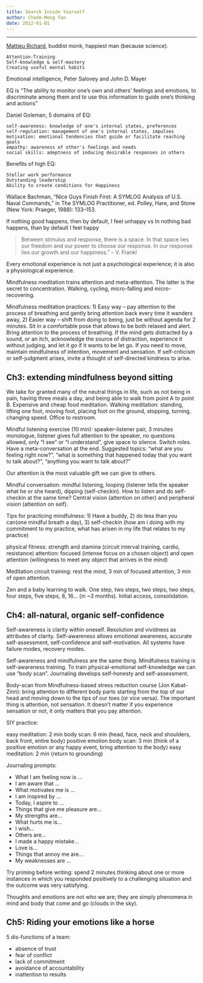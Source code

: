 ```yaml
---
title: Search Inside Yourself
author: Chade-Meng Tan
date: 2012-01-01
---
```


----

[Mattieu Richard](https://en.wikipedia.org/wiki/Matthieu_Ricard), buddist monk, happiest man (because science).

    Attention-Training
    Self-knowledge & self-mastery
    Creating useful mental habits

Emotional intelligence, Peter Salovey and John D. Mayer

EQ is "The ability to monitor one's own and others' feelings and emotions, to discriminate among them and to use this information to guide one's thinking and actions"

Daniel Goleman, 5 domains of EQ:

    self-awareness: knowledge of one's internal states, preferences
    self-regulation: management of one's internal states, impulses
    motivation: emotional tendencies that guide or facilitate reaching goals
    empathy: awareness of other's feelings and needs
    social skills: adeptness of inducing desirable responses in others

Benefits of high EQ:

    Stellar work performance
    Outstanding leadership
    Ability to create conditions for Happiness

Wallace Bachman, "Nice Guys Finish First: A SYMLOG Analysis of U.S. Naval Commands," in The SYMLOG Practitioner, ed. Polley, Hare, and Stone (New York: Praeger, 1988): 133–153.

If nothing good happens, then by default, I feel unhappy
vs
In nothing bad happens, than by default I feel happy

> Between stimulus and response, there is a space. In that space lies our freedom and our power to choose our response. In our response lies our growth and our happiness." -- V. Frankl

Every emotional experience is not just a psychological experience; it is also a physiological experience.

Mindfulness meditation trains attention and meta-attention. The latter is the secret to concentration.
Walking, cycling, micro-falling and micro-recovering.

Mindfulness meditation practices: 1) Easy way -- pay attention to the process of breathing and gently bring attention back every time it wanders away, 2) Easier way -- shift from doing to being, just be without agenda for 2 minutes.
Sit in a comfortable pose that allows to be both relaxed and alert. Bring attention to the process of breathing. If the mind gets distracted by a sound, or an itch, acknowledge the source of distraction, experience it without judging, and let it go if it wants to be let go. If you need to move, maintain mindfulness of intention, movement and sensation. If self-criticism or self-judgment arises, invite a thought of self-directed kindness to arise.


## Ch3: extending mindfulness beyond sitting

We take for granted many of the neutral things in life, such as not being in pain, having three meals a day, and being able to walk from point A to point B. Expensive and cheap food meditation. Walking meditation: standing, lifting one foot, moving foot, placing foot on the ground, stopping, turning, changing speed. Office to restroom.

Mindful listening exercise (10 min): speaker-listener pair, 3 minutes monologue, listener gives full attention to the speaker, no questions allowed, only "I see" or "I understand", give space to silence. Switch roles. Have a meta-conversation at the end. Suggested topics: "what are you feeling right now?", "what is something that happened today that you want to talk about?", "anything you want to talk about?"

Our attention is the most valuable gift we can give to others.

Mindful conversation: mindful listening, looping (listener tells the speaker what he or she heard), dipping (self-checkin). How to listen and do self-checkin at the same time? Central vision (attention on other) and peripheral vision (attention on self).

Tips for practicing mindfulness: 1) Have a buddy, 2) do less than you can(one mindful breath a day), 3) self-checkin (how am i doing with my commitment to my practice, what has arisen in my life that relates to my practice)

physical fitness: strength and stamina (circuit interval training, cardio, resistance)
attention: focused (intense focus on a chosen object) and open attention (willingness to meet any object that arrives in the mind)

Meditation circuit training: rest the mind, 3 min of focused attention, 3 min of open attention.

Zen and a baby learning to walk. One step, two steps, two steps, two steps, four steps, five steps, 8, 16... (in ~3 months). Initial access, consolidation.


## Ch4: all-natural, organic self-confidence

Self-awareness is clarity within oneself. Resolution and vividness as attributes of clarity. Self-awareness allows emotional awareness, accurate self-assessment, self-confidence and self-motivation. All systems have failure modes, recovery modes.

Self-awareness and mindfulness are the same thing. Mindfulness training is self-awareness training. To train physical-emotional self-knowledge we can use "body scan". Journaling develops self-honesty and self-assessment.

Body-scan from Mindfulness-based stress reduction course (Jon Kabat-Zinn):
bring attention to different body parts starting from the top of our head and moving down to the tips of our toes (or vice versa). The important thing is attention, not sensation. It doesn't matter if you experience sensation or not, it only matters that you pay attention.

SIY practice:

easy meditation: 2 min
body scan: 6 min (head, face, neck and shoulders, back front, entire body)
positive emotion body scan: 3 min (think of a positive emotion or any happy event, bring attention to the body)
easy meditation: 2 min (return to grounding)

Journaling prompts:

- What I am feeling now is ...
- I am aware that ...
- What motivates me is ...
- I am inspired by ...
- Today, I aspire to ...
- Things that give me pleasure are...
- My strengths are...
- What hurts me is...
- I wish...
- Others are...
- I made a happy mistake...
- Love is...
- Things that annoy me are...
- My weaknesses are ...

Try priming before writing: spend 2 minutes thinking about one or more instances in which you responded positively to a challenging situation and the outcome was very satisfying.

Thoughts and emotions are not who we are; they are simply phenomena in mind and body that come and go (clouds in the sky).


## Ch5: Riding your emotions like a horse

5 dis-functions of a team:

- absence of trust
- fear of conflict
- lack of commitment
- avoidance of accountability
- inattention to results
